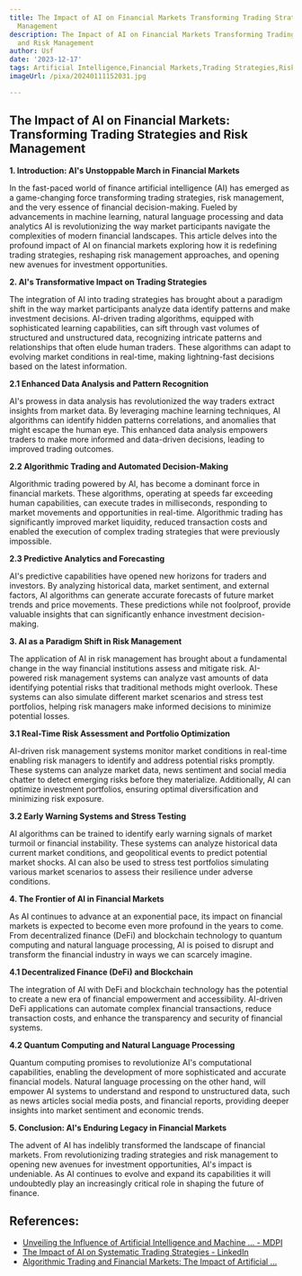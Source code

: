 ```yaml
---
title: The Impact of AI on Financial Markets Transforming Trading Strategies and Risk
  Management
description: The Impact of AI on Financial Markets Transforming Trading Strategies
  and Risk Management
author: Usf
date: '2023-12-17'
tags: Artificial Intelligence,Financial Markets,Trading Strategies,Risk Management
imageUrl: /pixa/20240111152031.jpg

---
```

## The Impact of  AI on Financial  Markets: Transforming Trading Strategies and Risk Management

**1. Introduction: AI's Unstoppable March in Financial  Markets**

In the fast-paced world of finance artificial  intelligence (AI) has emerged as a  game-changing force transforming trading  strategies, risk management,  and the very essence of financial  decision-making. Fueled by advancements in machine learning, natural language processing and  data analytics  AI is revolutionizing the way  market participants navigate the  complexities of modern financial landscapes. This  article delves into the profound impact of AI on  financial markets  exploring how it is redefining trading strategies, reshaping risk management approaches,  and opening new avenues for investment opportunities.

**2. AI's Transformative Impact  on Trading Strategies**

The integration of AI into trading strategies has brought about a  paradigm shift  in the way market participants  analyze data identify patterns and make investment decisions. AI-driven trading algorithms, equipped with sophisticated  learning capabilities, can sift through vast volumes of structured and unstructured data, recognizing intricate  patterns and relationships that often elude human traders. These algorithms can adapt to evolving market conditions in real-time, making lightning-fast decisions based on the latest information.

**2.1 Enhanced Data Analysis and Pattern Recognition**

AI's prowess in  data analysis has revolutionized the way traders extract insights from market data. By leveraging machine learning  techniques, AI algorithms can identify hidden patterns correlations, and anomalies that might escape the  human eye. This enhanced data analysis empowers traders to make more informed and data-driven decisions, leading to improved trading outcomes.

**2.2 Algorithmic Trading and Automated Decision-Making**

Algorithmic trading powered by AI, has become a dominant  force in financial markets. These  algorithms, operating at speeds far exceeding human capabilities, can execute trades in milliseconds, responding to market movements and opportunities in real-time. Algorithmic trading  has  significantly improved market liquidity, reduced transaction costs and  enabled  the execution  of  complex trading strategies that were previously impossible.

**2.3  Predictive Analytics and Forecasting**

AI's predictive capabilities have opened new horizons for traders and investors. By  analyzing historical data, market sentiment, and external factors, AI algorithms can generate accurate  forecasts of  future market trends and price movements. These predictions while not foolproof, provide valuable insights that can significantly enhance  investment decision-making.

**3. AI as a Paradigm  Shift in Risk Management**

The application of AI in risk management has brought about a fundamental change in the way financial institutions assess and  mitigate risk. AI-powered risk  management systems can analyze vast amounts of data identifying potential risks that traditional methods might overlook. These  systems can also simulate different market scenarios and stress test portfolios, helping risk managers make informed decisions to minimize  potential losses.

**3.1 Real-Time Risk  Assessment and Portfolio Optimization**

AI-driven risk management systems monitor market conditions in real-time enabling risk  managers to identify and address potential risks promptly. These systems can analyze market  data, news sentiment and social media chatter to detect emerging risks  before they  materialize. Additionally, AI can optimize investment portfolios, ensuring optimal diversification and minimizing risk exposure.

**3.2 Early Warning Systems and Stress Testing**

AI algorithms can be trained to identify early warning signals  of  market turmoil or financial instability. These systems can analyze historical data current  market conditions, and geopolitical events to predict potential market shocks. AI can also be  used to stress test portfolios simulating various market scenarios to assess their resilience  under adverse conditions.

**4.  The Frontier of  AI in Financial Markets**

As AI continues to advance  at an exponential  pace, its impact  on financial markets is expected to become even more profound in the years to  come. From decentralized finance (DeFi) and blockchain technology to quantum computing and  natural language processing, AI is poised to disrupt and transform  the financial  industry in ways  we can scarcely imagine.

**4.1 Decentralized Finance (DeFi) and Blockchain**

The integration of AI with DeFi and blockchain  technology has the potential to create a new era of financial empowerment and accessibility. AI-driven DeFi applications can automate complex financial transactions, reduce transaction costs, and enhance the transparency and security of financial systems.

**4.2 Quantum Computing and Natural Language  Processing**

Quantum computing promises to revolutionize AI's computational capabilities,  enabling the development of  more sophisticated  and accurate financial  models. Natural language processing on the other hand, will empower AI systems to understand and respond to unstructured data, such as news articles social media posts, and financial reports, providing deeper insights into market sentiment and economic trends.

**5. Conclusion: AI's Enduring Legacy in  Financial Markets**

The advent of AI has  indelibly transformed the landscape of financial markets. From revolutionizing trading strategies and  risk management to opening new avenues for investment opportunities, AI's impact is  undeniable. As AI continues  to evolve and expand its capabilities it will undoubtedly play an increasingly critical role in  shaping the future of finance.

## References:
- [Unveiling the Influence of Artificial Intelligence and Machine ... - MDPI](https://www.mdpi.com/1911-8074/16/10/434)
- [The Impact of AI on Systematic Trading Strategies - LinkedIn](https://www.linkedin.com/pulse/impact-ai-systematic-trading-strategies-norbert-k-barigye-0jfuf)
- [Algorithmic Trading and Financial Markets: The Impact of Artificial ...](https://medium.com/@myfreedom_ae/algorithmic-trading-and-financial-markets-the-impact-of-artificial-intelligence-184a28914a3b)
